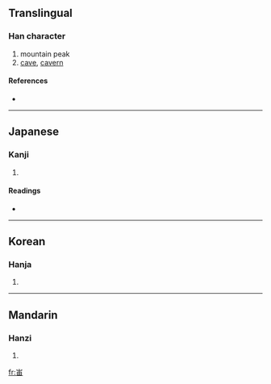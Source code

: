 {{see|岫}}
==Translingual==

===Han character===
{{Han char|rn=46|rad=山|as=05|sn=8|four=|canj=山中田 (ULW), X山中田 (XULW)}}

# mountain peak
# [[cave]], [[cavern]]

====References====
* {{Han ref|kx=0310.071|dj=0610.131|hdz=10767.010|uh=5CC0|ud=23744}}

----

==Japanese==

===Kanji===
{{ja-kanji|grade=|rs=山05}}

# {{defn|Japanese}}

====Readings====
* {{ja-readings|on=[[しゅう]] (shū), [[ゆう]] (yū)|kun=}}

----

==Korean==

===Hanja===
{{ko-hanja|hangeul=수|rv=su|mr=su}}

# {{defn|Korean}}

----

==Mandarin==

===Hanzi===
{{cmn-hanzi|pin=[[xiù]] ([[xiu4]])|wg=hsiu<sup>4</sup>}}

# {{defn|Mandarin}}

[[fr:峀]]